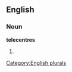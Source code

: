 ==English==

===Noun===
'''telecentres'''

# {{plural of|[[telecentre]]}}

[[Category:English plurals]]